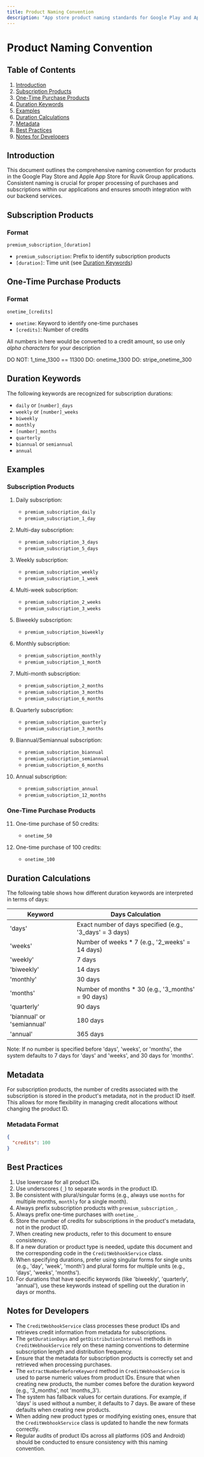 ```yaml
---
title: Product Naming Convention
description: "App store product naming standards for Google Play and Apple App Store"
---
```


# Product Naming Convention

## Table of Contents
1. [Introduction](#introduction)
2. [Subscription Products](#subscription-products)
3. [One-Time Purchase Products](#one-time-purchase-products)
4. [Duration Keywords](#duration-keywords)
5. [Examples](#examples)
6. [Duration Calculations](#duration-calculations)
7. [Metadata](#metadata)
8. [Best Practices](#best-practices)
9. [Notes for Developers](#notes-for-developers)

## Introduction

This document outlines the comprehensive naming convention for products in the Google Play Store and Apple App Store for Ruvik Group applications. Consistent naming is crucial for proper processing of purchases and subscriptions within our applications and ensures smooth integration with our backend services.

## Subscription Products

### Format
`premium_subscription_[duration]`

- `premium_subscription`: Prefix to identify subscription products
- `[duration]`: Time unit (see [Duration Keywords](#duration-keywords))

## One-Time Purchase Products

### Format
`onetime_[credits]`

- `onetime`: Keyword to identify one-time purchases
- `[credits]`: Number of credits

All numbers in here would be converted to a credit amount, so use only *alpha characters* for your description

DO NOT: 1_time_1300 == 11300
DO: onetime_1300
DO: stripe_onetime_300

## Duration Keywords

The following keywords are recognized for subscription durations:

- `daily` or `[number]_days`
- `weekly` or `[number]_weeks`
- `biweekly`
- `monthly`
- `[number]_months`
- `quarterly`
- `biannual` or `semiannual`
- `annual`

## Examples

### Subscription Products

1. Daily subscription:
   - `premium_subscription_daily`
   - `premium_subscription_1_day`

2. Multi-day subscription:
   - `premium_subscription_3_days`
   - `premium_subscription_5_days`

3. Weekly subscription:
   - `premium_subscription_weekly`
   - `premium_subscription_1_week`

4. Multi-week subscription:
   - `premium_subscription_2_weeks`
   - `premium_subscription_3_weeks`

5. Biweekly subscription:
   - `premium_subscription_biweekly`

6. Monthly subscription:
   - `premium_subscription_monthly`
   - `premium_subscription_1_month`

7. Multi-month subscription:
   - `premium_subscription_2_months`
   - `premium_subscription_3_months`
   - `premium_subscription_6_months`

8. Quarterly subscription:
   - `premium_subscription_quarterly`
   - `premium_subscription_3_months`

9. Biannual/Semiannual subscription:
   - `premium_subscription_biannual`
   - `premium_subscription_semiannual`
   - `premium_subscription_6_months`

10. Annual subscription:
    - `premium_subscription_annual`
    - `premium_subscription_12_months`

### One-Time Purchase Products

11. One-time purchase of 50 credits:
    - `onetime_50`

12. One-time purchase of 100 credits:
    - `onetime_100`

## Duration Calculations

The following table shows how different duration keywords are interpreted in terms of days:

| Keyword | Days Calculation |
|---------|------------------|
| 'days' | Exact number of days specified (e.g., '3_days' = 3 days) |
| 'weeks' | Number of weeks * 7 (e.g., '2_weeks' = 14 days) |
| 'weekly' | 7 days |
| 'biweekly' | 14 days |
| 'monthly' | 30 days |
| 'months' | Number of months * 30 (e.g., '3_months' = 90 days) |
| 'quarterly' | 90 days |
| 'biannual' or 'semiannual' | 180 days |
| 'annual' | 365 days |

Note: If no number is specified before 'days', 'weeks', or 'months', the system defaults to 7 days for 'days' and 'weeks', and 30 days for 'months'.

## Metadata

For subscription products, the number of credits associated with the subscription is stored in the product's metadata, not in the product ID itself. This allows for more flexibility in managing credit allocations without changing the product ID.

### Metadata Format
```json
{
  "credits": 100
}
```

## Best Practices

1. Use lowercase for all product IDs.
2. Use underscores (`_`) to separate words in the product ID.
3. Be consistent with plural/singular forms (e.g., always use `months` for multiple months, `monthly` for a single month).
4. Always prefix subscription products with `premium_subscription_`.
5. Always prefix one-time purchases with `onetime_`.
6. Store the number of credits for subscriptions in the product's metadata, not in the product ID.
7. When creating new products, refer to this document to ensure consistency.
8. If a new duration or product type is needed, update this document and the corresponding code in the `CreditWebhookService` class.
9. When specifying durations, prefer using singular forms for single units (e.g., 'day', 'week', 'month') and plural forms for multiple units (e.g., 'days', 'weeks', 'months').
10. For durations that have specific keywords (like 'biweekly', 'quarterly', 'annual'), use these keywords instead of spelling out the duration in days or months.

## Notes for Developers

- The `CreditWebhookService` class processes these product IDs and retrieves credit information from metadata for subscriptions.
- The `getDurationDays` and `getDistributionInterval` methods in `CreditWebhookService` rely on these naming conventions to determine subscription length and distribution frequency.
- Ensure that the metadata for subscription products is correctly set and retrieved when processing purchases.
- The `extractNumberBeforeKeyword` method in `CreditWebhookService` is used to parse numeric values from product IDs. Ensure that when creating new products, the number comes before the duration keyword (e.g., '3_months', not 'months_3').
- The system has fallback values for certain durations. For example, if 'days' is used without a number, it defaults to 7 days. Be aware of these defaults when creating new products.
- When adding new product types or modifying existing ones, ensure that the `CreditWebhookService` class is updated to handle the new formats correctly.
- Regular audits of product IDs across all platforms (iOS and Android) should be conducted to ensure consistency with this naming convention.

